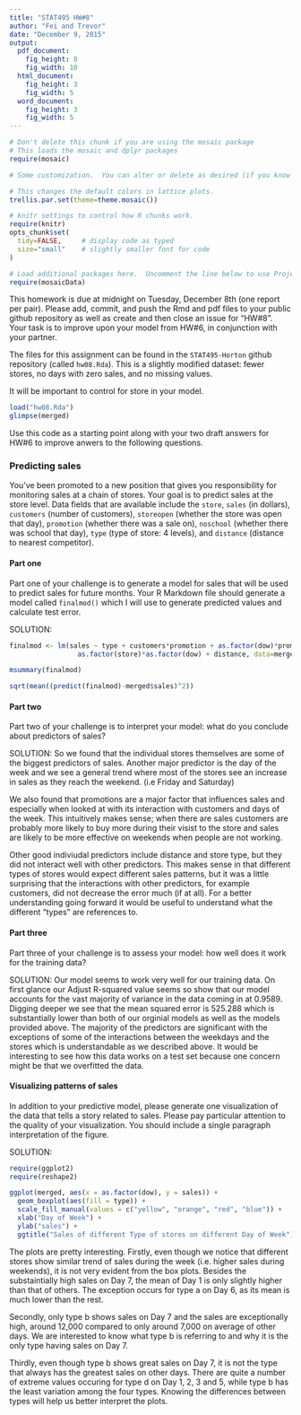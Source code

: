 ```yaml
---
title: "STAT495 HW#8"
author: "Fei and Trevor"
date: "December 9, 2015"
output: 
  pdf_document:
    fig_height: 8
    fig_width: 10
  html_document:
    fig_height: 3
    fig_width: 5
  word_document:
    fig_height: 3
    fig_width: 5
---
```



```r
# Don't delete this chunk if you are using the mosaic package
# This loads the mosaic and dplyr packages
require(mosaic)
```

```r
# Some customization.  You can alter or delete as desired (if you know what you are doing).

# This changes the default colors in lattice plots.
trellis.par.set(theme=theme.mosaic())  

# knitr settings to control how R chunks work.
require(knitr)
opts_chunk$set(
  tidy=FALSE,     # display code as typed
  size="small"    # slightly smaller font for code
)
```

```r
# Load additional packages here.  Uncomment the line below to use Project MOSAIC data sets.
require(mosaicData)   
```

This homework is due at midnight on Tuesday, December 8th (one report per pair). Please add, commit, and push the Rmd and pdf files to your public github repository as well as create and then close an issue for "HW#8".  Your task is to improve upon your model from HW#6, in conjunction with your partner.

The files for this assignment can be found in the `STAT495-Horton` github repository (called `hw08.Rda`).  This is a slightly modified dataset: fewer stores, no days with zero sales, and no missing values.

It will be important to control for store in your model.  


```r
load("hw08.Rda")
glimpse(merged)
```

Use this code as a starting point along with your two draft answers for HW#6 to improve anwers to the following questions.  

### Predicting sales

You've been promoted to a new position that gives you responsibility for monitoring sales at a chain of stores.  Your goal is to predict sales at the store level.  Data fields that are available include the `store`, `sales` (in dollars), `customers` (number of customers), `storeopen` (whether the store was open that day), `promotion` (whether there was a sale on), `noschool` (whether there was school that day), `type` (type of store: 4 levels), and `distance` (distance to nearest competitor).  

#### Part one

Part one of your challenge is to generate a model for sales that will be used to predict sales for future months.  Your R Markdown file should generate a model called `finalmod()` which I will use to generate predicted values and calculate test error.

SOLUTION:

```r
finalmod <- lm(sales ~ type + customers*promotion + as.factor(dow)*promotion +
                 as.factor(store)*as.factor(dow) + distance, data=merged)
```

```r
msummary(finalmod)
```

```r
sqrt(mean((predict(finalmod)-merged$sales)^2))
```


#### Part two

Part two of your challenge is to interpret your model: what do you conclude about predictors of sales?

SOLUTION:
So we found that the individual stores themselves are some of the biggest predictors of sales.  Another major predictor is the day of the week and we see a general trend where most of the stores see an increase in sales as they reach the weekend. (i.e Friday and Saturday)  

We also found that promotions are a major factor that influences sales and especially when looked at with its interaction with customers and days of the week. This intuitively makes sense; when there are sales customers are probably more likely to buy more during their visist to the store and sales are likely to be more effective on weekends when people are not working. 

Other good indiviudal predictors include distance and store type, but they did not interact well with other predictors. This makes sense in that different types of stores would expect different sales patterns, but it was a little surprising that the interactions with other predictors, for example customers, did not decrease the error much (if at all). For a better understanding going forward it would be useful to understand what the different "types" are references to.

#### Part three

Part three of your challenge is to assess your model: how well does it work for the training data?

SOLUTION:
Our model seems to work very well for our training data.  On first glance our Adjust R-squared value seems so show that our model accounts for the vast majority of variance in the data coming in at 0.9589.  Digging deeper we see that the mean squared error is 525.288 which is substantially lower than both of our orginial models as well as the models provided above. The majority of the predictors are significant with the exceptions of some of the interactions between the weekdays and the stores which is understandable as we described above.  It would be interesting to see how this data works on a test set because one concern might be that we overfitted the data.

#### Visualizing patterns of sales

In addition to your predictive model, please generate one visualization of the data that tells a story related to sales.  Please pay particular attention to the quality of your visualization.  You should include a single paragraph interpretation of the figure.

SOLUTION:

```r
require(ggplot2)
require(reshape2)

ggplot(merged, aes(x = as.factor(dow), y = sales)) +
  geom_boxplot(aes(fill = type)) +
  scale_fill_manual(values = c("yellow", "orange", "red", "blue")) +
  xlab("Day of Week") +
  ylab("sales") + 
  ggtitle("Sales of different Type of stores on different Day of Week")
```

The plots are pretty interesting. Firstly, even though we notice that different stores show similar trend of sales during the week (i.e. higher sales during weekends), it is not very evident from the box plots. Besides the substaintially high sales on Day 7, the mean of Day 1 is only slightly higher than that of others. The exception occurs for type a on Day 6, as its mean is much lower than the rest. 

Secondly, only type b shows sales on Day 7 and the sales are exceptionally high, around 12,000 compared to only around 7,000 on average of other days. We are interested to know what type b is referring to and why it is the only type having sales on Day 7.

Thirdly, even though type b shows great sales on Day 7, it is not the type that always has the greatest sales on other days. There are quite a number of extreme values occuring for type d on Day 1, 2, 3 and 5, while type b has the least variation among the four types. Knowing the differences between types will help us better interpret the plots.  

